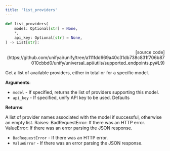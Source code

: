 ```yaml
---
title: 'list_providers'
---
```


```python
def list_providers(
    model: Optional[str] = None,
    *,
    api_key: Optional[str] = None,
) -> List[str]:
```

<p align="right">[source code](https://github.com/unifyai/unify/tree/a111fdd669a40c31db738c831f706b87010cbbd0/unify/universal_api/utils/supported_endpoints.py#L9)</p>

Get a list of available providers, either in total or for a specific model.

**Arguments**:

- `model` - If specified, returns the list of providers supporting this model.
- `api_key` - If specified, unify API key to be used. Defaults



**Returns**:

A list of provider names associated with the model if successful, otherwise an
empty list.
Raises:
BadRequestError: If there was an HTTP error.
ValueError: If there was an error parsing the JSON response.
- `BadRequestError` - If there was an HTTP error.
- `ValueError` - If there was an error parsing the JSON response.